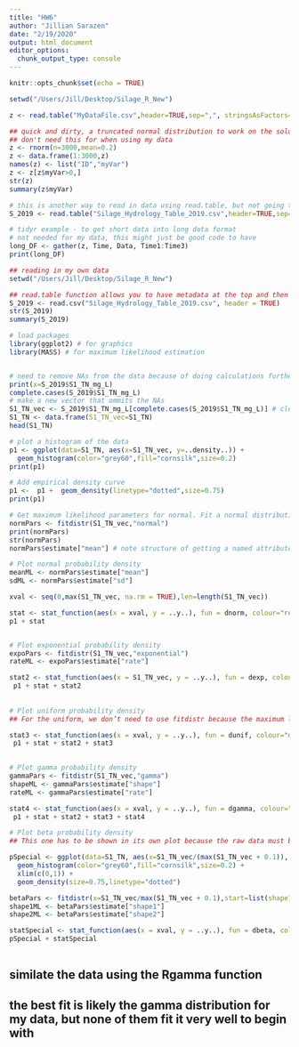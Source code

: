 ```yaml
---
title: "HW6"
author: "Jillian Sarazen"
date: "2/19/2020"
output: html_document
editor_options: 
  chunk_output_type: console
---
```


```r
knitr::opts_chunk$set(echo = TRUE)
```


```r
setwd("/Users/Jill/Desktop/Silage_R_New")

z <- read.table("MyDataFile.csv",header=TRUE,sep=",", stringsAsFactors=FALSE)

## quick and dirty, a truncated normal distribution to work on the solution set
## don't need this for when using my data
z <- rnorm(n=3000,mean=0.2)
z <- data.frame(1:3000,z)
names(z) <- list("ID","myVar")
z <- z[z$myVar>0,]
str(z)
summary(z$myVar)
```


```r
# this is another way to read in data using read.table, but not going to use it below
S_2019 <- read.table("Silage_Hydrology_Table_2019.csv",header=TRUE,sep=",", stringsAsFactors=FALSE)

# tidyr example - to get short data into long data format
# not needed for my data, this might just be good code to have
long_DF <- gather(z, Time, Data, Time1:Time3)
print(long_DF)
```


```r
## reading in my own data
setwd("/Users/Jill/Desktop/Silage_R_New")

## read.table function allows you to have metadata at the top and then R will not read in the metadata 
S_2019 <- read.csv("Silage_Hydrology_Table_2019.csv", header = TRUE)
str(S_2019)
summary(S_2019)

# load packages
library(ggplot2) # for graphics
library(MASS) # for maximum likelihood estimation


# need to remove NAs from the data because of doing calculations further down
print(x=S_2019$S1_TN_mg_L)
complete.cases(S_2019$S1_TN_mg_L)
# make a new vector that ommits the NAs
S1_TN_vec <- S_2019$S1_TN_mg_L[complete.cases(S_2019$S1_TN_mg_L)] # clean them out
S1_TN <- data.frame(S1_TN_vec=S1_TN)
head(S1_TN)

# plot a histogram of the data
p1 <- ggplot(data=S1_TN, aes(x=S1_TN_vec, y=..density..)) +
  geom_histogram(color="grey60",fill="cornsilk",size=0.2) 
print(p1)

# Add empirical density curve
p1 <-  p1 +  geom_density(linetype="dotted",size=0.75)
print(p1)

# Get maximum likelihood parameters for normal. Fit a normal distribution to your data and grab the maximum likelihood estimators of the two parameters of the normal, the mean and the variance:
normPars <- fitdistr(S1_TN_vec,"normal")
print(normPars)
str(normPars)
normPars$estimate["mean"] # note structure of getting a named attribute

# Plot normal probability density 
meanML <- normPars$estimate["mean"]
sdML <- normPars$estimate["sd"]

xval <- seq(0,max(S1_TN_vec, na.rm = TRUE),len=length(S1_TN_vec))

stat <- stat_function(aes(x = xval, y = ..y..), fun = dnorm, colour="red", n = length(S1_TN_vec), args = list(mean = meanML, sd = sdML))
p1 + stat


# Plot exponential probability density
expoPars <- fitdistr(S1_TN_vec,"exponential")
rateML <- expoPars$estimate["rate"]

stat2 <- stat_function(aes(x = S1_TN_vec, y = ..y..), fun = dexp, colour="blue", n = length(S1_TN_vec), args = list(rate=rateML))
 p1 + stat + stat2
 
 
# Plot uniform probability density
## For the uniform, we don’t need to use fitdistr because the maximum likelihood estimators of the two parameters are just the minimum and the maximum of the data:

stat3 <- stat_function(aes(x = xval, y = ..y..), fun = dunif, colour="darkgreen", n = length(S1_TN_vec), args = list(min=min(S1_TN_vec), max=max(S1_TN_vec)))
 p1 + stat + stat2 + stat3
 

# Plot gamma probability density
gammaPars <- fitdistr(S1_TN_vec,"gamma")
shapeML <- gammaPars$estimate["shape"]
rateML <- gammaPars$estimate["rate"]

stat4 <- stat_function(aes(x = xval, y = ..y..), fun = dgamma, colour="brown", n = length(S1_TN_vec), args = list(shape=shapeML, rate=rateML))
 p1 + stat + stat2 + stat3 + stat4

# Plot beta probability density
## This one has to be shown in its own plot because the raw data must be rescaled so they are between 0 and 1, and then they can be compared to the beta.

pSpecial <- ggplot(data=S1_TN, aes(x=S1_TN_vec/(max(S1_TN_vec + 0.1)), y=..density..)) +
  geom_histogram(color="grey60",fill="cornsilk",size=0.2) + 
  xlim(c(0,1)) +
  geom_density(size=0.75,linetype="dotted")

betaPars <- fitdistr(x=S1_TN_vec/max(S1_TN_vec + 0.1),start=list(shape1=1,shape2=2),"beta")
shape1ML <- betaPars$estimate["shape1"]
shape2ML <- betaPars$estimate["shape2"]

statSpecial <- stat_function(aes(x = xval, y = ..y..), fun = dbeta, colour="orchid", n = length(S1_TN_vec), args = list(shape1=shape1ML,shape2=shape2ML))
pSpecial + statSpecial
 
```

## similate the data using the Rgamma function
## the best fit is likely the gamma distribution for my data, but none of them fit it very well to begin with 


